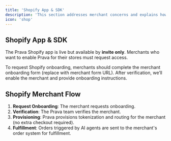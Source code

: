 ```yaml
---
title: 'Shopify App & SDK'
description: 'This section addresses merchant concerns and explains how merchants integrate with Prava.'
icon: 'shop'
---
```


## Shopify App & SDK

The Prava Shopify app is live but available by **invite only**. Merchants who want to enable Prava for their stores must request access.

To request Shopify onboarding, merchants should complete the merchant onboarding form (replace with merchant form URL). After verification, we’ll enable the merchant and provide onboarding instructions.

## Shopify Merchant Flow

1.  **Request Onboarding**: The merchant requests onboarding.
2.  **Verification**: The Prava team verifies the merchant.
3.  **Provisioning**: Prava provisions tokenization and routing for the merchant (no extra checkout required).
4.  **Fulfillment**: Orders triggered by AI agents are sent to the merchant's order system for fulfillment.